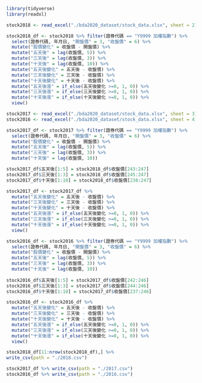 
```r
library(tidyverse)
library(readxl)
```

```r
stock2018 <- read_excel("./bda2020_dataset/stock_data.xlsx", sheet = 2)
```

```r
stock2018_df <- stock2018 %>% filter(證券代碼 == "Y9999 加權指數") %>%
  select(證券代碼, 年月日, "開盤價" = 3, "收盤價" = 6) %>%
  mutate("股價變化" = 收盤價 - 開盤價) %>%
  mutate("五天後" = lag(收盤價, 5)) %>%
  mutate("三天後" = lag(收盤價, 3)) %>%
  mutate("十天後" = lag(收盤價, 10)) %>%
  mutate("五天後變化" = 五天後 - 收盤價) %>%
  mutate("三天後變化" = 三天後 - 收盤價) %>%
  mutate("十天後變化" = 十天後 - 收盤價) %>%
  mutate("五天後漲" = if_else(五天後變化 >=0, 1, 0)) %>%
  mutate("三天後漲" = if_else(三天後變化 >=0, 1, 0)) %>%
  mutate("十天後漲" = if_else(十天後變化 >=0, 1, 0)) %>%
  view()
```

```r
stock2017 <- read_excel("./bda2020_dataset/stock_data.xlsx", sheet = 3)
stock2016 <- read_excel("./bda2020_dataset/stock_data.xlsx", sheet = 4)
```

```r
stock2017_df <- stock2017 %>% filter(證券代碼 == "Y9999 加權指數") %>%
  select(證券代碼, 年月日, "開盤價" = 3, "收盤價" = 6) %>%
  mutate("股價變化" = 收盤價 - 開盤價) %>%
  mutate("五天後" = lag(收盤價, 5)) %>%
  mutate("三天後" = lag(收盤價, 3)) %>%
  mutate("十天後" = lag(收盤價, 10))

stock2017_df$五天後[1:5] = stock2018_df$收盤價[243:247]
stock2017_df$三天後[1:3] = stock2018_df$收盤價[245:247]
stock2017_df$十天後[1:10] = stock2018_df$收盤價[238:247]

stock2017_df <- stock2017_df %>%
  mutate("五天後變化" = 五天後 - 收盤價) %>%
  mutate("三天後變化" = 三天後 - 收盤價) %>%
  mutate("十天後變化" = 十天後 - 收盤價) %>%
  mutate("五天後漲" = if_else(五天後變化 >=0, 1, 0)) %>%
  mutate("三天後漲" = if_else(三天後變化 >=0, 1, 0)) %>%
  mutate("十天後漲" = if_else(十天後變化 >=0, 1, 0)) %>%
  view()
```

```r
stock2016_df <- stock2016 %>% filter(證券代碼 == "Y9999 加權指數") %>%
  select(證券代碼, 年月日, "開盤價" = 3, "收盤價" = 6) %>%
  mutate("股價變化" = 收盤價 - 開盤價) %>%
  mutate("五天後" = lag(收盤價, 5)) %>%
  mutate("三天後" = lag(收盤價, 3)) %>%
  mutate("十天後" = lag(收盤價, 10))
  
stock2016_df$五天後[1:5] = stock2017_df$收盤價[242:246]
stock2016_df$三天後[1:3] = stock2017_df$收盤價[244:246]
stock2016_df$十天後[1:10] = stock2017_df$收盤價[237:246]

stock2016_df <- stock2016_df %>%
  mutate("五天後變化" = 五天後 - 收盤價) %>%
  mutate("三天後變化" = 三天後 - 收盤價) %>%
  mutate("十天後變化" = 十天後 - 收盤價) %>%
  mutate("五天後漲" = if_else(五天後變化 >=0, 1, 0)) %>%
  mutate("三天後漲" = if_else(三天後變化 >=0, 1, 0)) %>%
  mutate("十天後漲" = if_else(十天後變化 >=0, 1, 0)) %>%
  view()
```

```r
stock2018_df[11:nrow(stock2018_df),] %>%
write_csv(path = "./2018.csv")

stock2017_df %>% write_csv(path = "./2017.csv")
stock2016_df %>% write_csv(path = "./2016.csv")
```